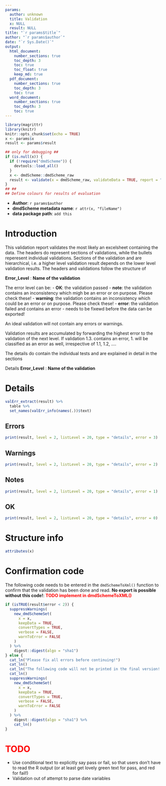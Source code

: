 ```yaml
---
params:
  author: unknown
  title: Validation
  x: NULL
  result: NULL
title: "`r params$title`"
author: "`r params$author`"
date: "`r Sys.Date()`"
output:
  html_document: 
    number_sections: true
    toc_depth: 3
    toc: true
    toc_float: true
    keep_md: true
  pdf_document: 
    number_sections: true
    toc_depth: 3
    toc: true
  word_document: 
    number_sections: true
    toc_depth: 3
    toc: true
---
```



```r
library(magrittr)
library(knitr)
knitr::opts_chunk$set(echo = TRUE)
x <- params$x
result <- params$result

## only for debugging ##
if (is.null(x)) {
  if (!require("dmdScheme")) {
    devtools::load_all()
  }
  x <- dmdScheme::dmdScheme_raw
  result <- validate(x = dmdScheme_raw, validateData = TRUE, report = "none", path = system.file("example_data", "basic", "data", "archiving_data", package = "dmdScheme"))
}
## ##
## Define colours for results of evaluation

```

* **Author**: `r params$author`
* **dmdScheme metadata name**: `r attr(x, "fileName")`
* **data package path**: `add this` 

# Introduction
This validation report validates the most likely an excelsheet containing the data.
The headers do represent sections of validations, while the bullets reperesent individual validations. Sections of the validation and are hierarchical, i.e. a higher level validation result depends on the lower level validation results. The headers and validations follow the structure of

**Error_Level** : **Name of the validation**

The error level can be:
- **OK**: the validation passed
- **note**: the validation contains an inconsistency which migh be an error or on purpose. Please check these!
- **warning**: the validation contains an inconsistency which could be an error or on purpose. Please check these!
- **error**: the validation failed and contains an error - needs to be fixewd before the data can be exported!

An ideal validation will not contain any errors or warnings.

Validation results are accumulated by forwarding the highest error to the validation of the next 
level. If validation 1.3. contains an error, 1. will be classified as an error as well, 
irrespective of 1.1, 1.2, ....

The details do contain the individual tests and are explained in detail in the sections

Details **Error_Level** : **Name of the validation**


# Details

```r
valErr_extract(result) %>% 
  table %>% 
  set_names(valErr_info(names(.))$text)
```

## Errors
```r
print(result, level = 2, listLevel = 20, type = "details", error = 3)
```

## Warnings
```r
print(result, level = 2, listLevel = 20, type = "details", error = 2)
```

## Notes
```r
print(result, level = 2, listLevel = 20, type = "details", error = 1)
```

## OK
```r
print(result, level = 2, listLevel = 20, type = "details", error = 0)
```

# Structure info
```r
attributes(x)
```

# Confirmation code

The following code needs to be entered in the `dmdSchemeToXml()` function to confirm that the validation has been done and read. **No export is possible without this code!**:
 **<span style="color:red">TODO implement in dmdSchemeToXML()</span>**
```r
if (isTRUE(result$error < 2)) {
  suppressWarnings( 
    new_dmdSchemeSet(
      x = x, 
      keepData = TRUE, 
      convertTypes = TRUE,  
      verbose = FALSE, 
      warnToError = FALSE
    ) 
  ) %>%
    digest::digest(algo = "sha1")
} else {
  cat_ln("Please fix all errors before continuing!")
  cat_ln()
  cat_ln("The following code will not be printed in the final version!!!!!")
  cat_ln()
  suppressWarnings( 
    new_dmdSchemeSet(
      x = x, 
      keepData = TRUE, 
      convertTypes = TRUE,  
      verbose = FALSE, 
      warnToError = FALSE
    ) 
  ) %>%
    digest::digest(algo = "sha1") %>%
    cat_ln()
}
```


# <span style="color:red">TODO</span>  
- Use conditional text to explicitly say pass or fail, so that users don't have to read the R output (or at least get lovely green text for pass, and red for fail!)
- Validation out of attempt to parse date variables
